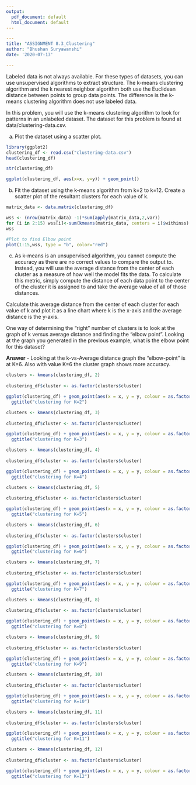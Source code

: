 ```yaml
---
output:
  pdf_document: default
  html_document: default
---
```


```yaml
---
title: "ASSIGNMENT 8.3_Clustering"
author: "Bhushan Suryawanshi"
date: '2020-07-13'

---
```


Labeled data is not always available. For these types of datasets, you can use unsupervised algorithms to extract structure. The k-means clustering algorithm and the k nearest neighbor algorithm both use the Euclidean distance between points to group data points. The difference is the k-means clustering algorithm does not use labeled data.

In this problem, you will use the k-means clustering algorithm to look for patterns in an unlabeled dataset. The dataset for this problem is found at data/clustering-data.csv.

a. Plot the dataset using a scatter plot.



```r
library(ggplot2)
clustering_df <- read.csv("clustering-data.csv")
head(clustering_df)

str(clustering_df)

ggplot(clustering_df, aes(x=x, y=y)) + geom_point()

```

b. Fit the dataset using the k-means algorithm from k=2 to k=12. Create a scatter plot of the resultant clusters for each value of k.


```r

matrix_data <- data.matrix(clustering_df)

wss <- (nrow(matrix_data) -1)*sum(apply(matrix_data,2,var))
for (i in 2:15) wss[i]<-sum(kmeans(matrix_data, centers = i)$withinss)
wss

#Plot to find Elbow point
plot(1:15,wss, type = "b", color="red")

```


c. As k-means is an unsupervised algorithm, you cannot compute the accuracy as there are no correct values to compare the output to. Instead, you will use the average distance from the center of each cluster as a measure of how well the model fits the data. To calculate this metric, simply compute the distance of each data point to the center of the cluster it is assigned to and take the average value of all of those distances.

Calculate this average distance from the center of each cluster for each value of k and plot it as a line chart where k is the x-axis and the average distance is the y-axis.

One way of determining the “right” number of clusters is to look at the graph of k versus average distance and finding the “elbow point”. Looking at the graph you generated in the previous example, what is the elbow point for this dataset?


**Answer** - Looking at the k-vs-Average distance graph the "elbow-point" is at K=6. Also with value K=6 the cluster graph shows more accuracy. 


```r
clusters <- kmeans(clustering_df, 2)
 
clustering_df$cluster <- as.factor(clusters$cluster)

ggplot(clustering_df) + geom_point(aes(x = x, y = y, colour = as.factor(cluster)),data = clustering_df) +
  ggtitle("clustering for K=2")

```

```r
clusters <- kmeans(clustering_df, 3)
 
clustering_df$cluster <- as.factor(clusters$cluster)

ggplot(clustering_df) + geom_point(aes(x = x, y = y, colour = as.factor(cluster)),data = clustering_df) +
  ggtitle("clustering for K=3")

```


```r
clusters <- kmeans(clustering_df, 4)
 
clustering_df$cluster <- as.factor(clusters$cluster)

ggplot(clustering_df) + geom_point(aes(x = x, y = y, colour = as.factor(cluster)),data = clustering_df) +
  ggtitle("clustering for K=4")

```


```r
clusters <- kmeans(clustering_df, 5)
 
clustering_df$cluster <- as.factor(clusters$cluster)

ggplot(clustering_df) + geom_point(aes(x = x, y = y, colour = as.factor(cluster)),data = clustering_df) +
  ggtitle("clustering for K=5")

```


```r
clusters <- kmeans(clustering_df, 6)
 
clustering_df$cluster <- as.factor(clusters$cluster)

ggplot(clustering_df) + geom_point(aes(x = x, y = y, colour = as.factor(cluster)),data = clustering_df) +
  ggtitle("clustering for K=6")

```


```r
clusters <- kmeans(clustering_df, 7)
 
clustering_df$cluster <- as.factor(clusters$cluster)

ggplot(clustering_df) + geom_point(aes(x = x, y = y, colour = as.factor(cluster)),data = clustering_df) +
  ggtitle("clustering for K=7")

```


```r
clusters <- kmeans(clustering_df, 8)
 
clustering_df$cluster <- as.factor(clusters$cluster)

ggplot(clustering_df) + geom_point(aes(x = x, y = y, colour = as.factor(cluster)),data = clustering_df) +
  ggtitle("clustering for K=8")

```


```r
clusters <- kmeans(clustering_df, 9)
 
clustering_df$cluster <- as.factor(clusters$cluster)

ggplot(clustering_df) + geom_point(aes(x = x, y = y, colour = as.factor(cluster)),data = clustering_df) +
  ggtitle("clustering for K=9")

```


```r
clusters <- kmeans(clustering_df, 10)
 
clustering_df$cluster <- as.factor(clusters$cluster)

ggplot(clustering_df) + geom_point(aes(x = x, y = y, colour = as.factor(cluster)),data = clustering_df) +
  ggtitle("clustering for K=10")

```


```r
clusters <- kmeans(clustering_df, 11)
 
clustering_df$cluster <- as.factor(clusters$cluster)

ggplot(clustering_df) + geom_point(aes(x = x, y = y, colour = as.factor(cluster)),data = clustering_df) +
  ggtitle("clustering for K=11")

```


```r
clusters <- kmeans(clustering_df, 12)
 
clustering_df$cluster <- as.factor(clusters$cluster)

ggplot(clustering_df) + geom_point(aes(x = x, y = y, colour = as.factor(cluster)),data = clustering_df) +
  ggtitle("clustering for K=12")

```